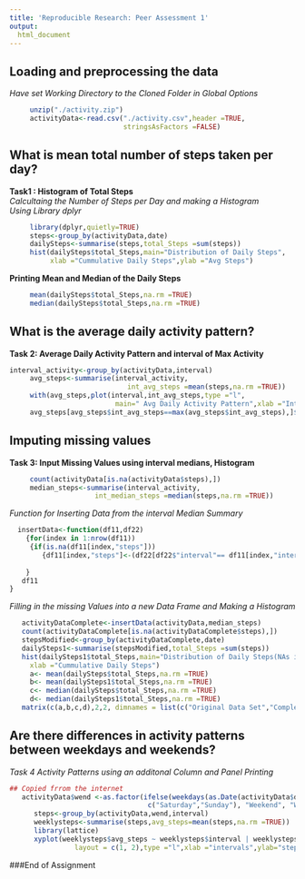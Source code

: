 ```yaml
---
title: 'Reproducible Research: Peer Assessment 1'
output:
  html_document   
---
```



## Loading and preprocessing the data
*Have set Working Directory to the Cloned Folder  in Global Options*

```r
     unzip("./activity.zip")
     activityData<-read.csv("./activity.csv",header =TRUE,
                            stringsAsFactors =FALSE)
```


## What is mean total number of steps taken per day?
**Task1 : Histogram of Total Steps**  
*Calcultaing the Number of Steps per Day and making a Histogram*  
*Using Library dplyr*
```r
     library(dplyr,quietly=TRUE)
     steps<-group_by(activityData,date)
     dailySteps<-summarise(steps,total_Steps =sum(steps))
     hist(dailySteps$total_Steps,main="Distribution of Daily Steps",
          xlab ="Cummulative Daily Steps",ylab ="Avg Steps")
```

**Printing Mean and Median of the Daily Steps**
```r
     mean(dailySteps$total_Steps,na.rm =TRUE)
     median(dailySteps$total_Steps,na.rm =TRUE)
```

## What is the average daily activity pattern?
**Task 2: Average  Daily Activity Pattern and interval of Max Activity**

```r
interval_activity<-group_by(activityData,interval)
     avg_steps<-summarise(interval_activity,
                             int_avg_steps =mean(steps,na.rm =TRUE))
     with(avg_steps,plot(interval,int_avg_steps,type ="l",
                          main=" Avg Daily Activity Pattern",xlab ="Interval"))
     avg_steps[avg_steps$int_avg_steps==max(avg_steps$int_avg_steps),]$interval
```


## Imputing missing values

**Task 3: Input Missing Values using interval medians, Histogram**
```r
     count(activityData[is.na(activityData$steps),])
     median_steps<-summarise(interval_activity,
                     int_median_steps =median(steps,na.rm =TRUE))
```
*Function for Inserting Data from the interval Median Summary*
```r
  insertData<-function(df11,df22)
    {for(index in 1:nrow(df11))
     {if(is.na(df11[index,"steps"]))
        {df11[index,"steps"]<-(df22[df22$"interval"== df11[index,"interval"],])$int_median_steps}
              
    } 
   df11
}
```
*Filling in the missing Values into a new Data Frame and Making a Histogram*
```r
   activityDataComplete<-insertData(activityData,median_steps)
   count(activityDataComplete[is.na(activityDataComplete$steps),])
   stepsModified<-group_by(activityDataComplete,date)
   dailySteps1<-summarise(stepsModified,total_Steps =sum(steps))
   hist(dailySteps1$total_Steps,main="Distribution of Daily Steps(NAs inserted)",
     xlab ="Cummulative Daily Steps")
     a<- mean(dailySteps$total_Steps,na.rm =TRUE) 
     b<- mean(dailySteps1$total_Steps,na.rm =TRUE)
     c<- median(dailySteps$total_Steps,na.rm =TRUE) 
     d<- median(dailySteps1$total_Steps,na.rm =TRUE)
   matrix(c(a,b,c,d),2,2, dimnames = list(c("Original Data Set","Completed Data Set"),c("Mean","Median")))
```

## Are there differences in activity patterns between weekdays and weekends?
*Task 4 Activity Patterns using an additonal Column and Panel Printing*
```r
## Copied frrom the internet    
   activityData$wend <-as.factor(ifelse(weekdays(as.Date(activityData$date)) %in% 
                                  c("Saturday","Sunday"), "Weekend", "Weekday"))
      steps<-group_by(activityData,wend,interval)  
      weeklysteps<-summarise(steps,avg_steps=mean(steps,na.rm =TRUE))
      library(lattice)
      xyplot(weeklysteps$avg_steps ~ weeklysteps$interval | weeklysteps$wend, 
                layout = c(1, 2),type ="l",xlab ="intervals",ylab="steps")
```
###End of Assignment